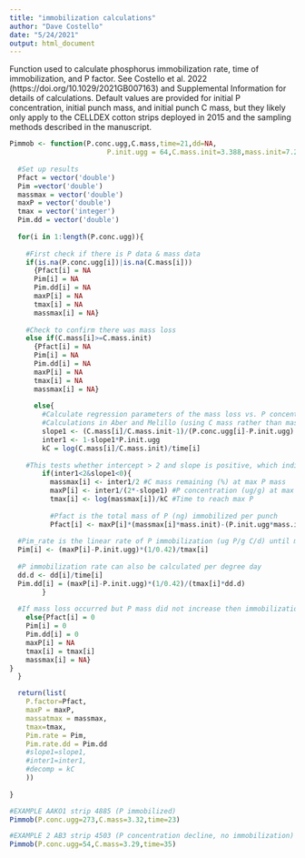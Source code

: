 ```yaml
---
title: "immobilization calculations"
author: "Dave Costello"
date: "5/24/2021"
output: html_document
---
```


Function used to calculate phosphorus immobilization rate, time of immobilization, and P factor. See Costello et al. 2022 (https://doi.org/10.1029/2021GB007163) and Supplemental Information for details of calculations. Default values are provided for initial P concentration, initial punch mass, and initial punch C mass, but they likely only apply to the CELLDEX cotton strips deployed in 2015 and the sampling methods described in the manuscript.

```r
Pimmob <- function(P.conc.ugg,C.mass,time=21,dd=NA,
                        P.init.ugg = 64,C.mass.init=3.388,mass.init=7.24){
  
  #Set up results
  Pfact = vector('double')
  Pim =vector('double')
  massmax = vector('double')
  maxP = vector('double')
  tmax = vector('integer')
  Pim.dd = vector('double')
  
  for(i in 1:length(P.conc.ugg)){
    
    #First check if there is P data & mass data
    if(is.na(P.conc.ugg[i])|is.na(C.mass[i]))
      {Pfact[i] = NA
      Pim[i] = NA
      Pim.dd[i] = NA
      maxP[i] = NA
      tmax[i] = NA
      massmax[i] = NA}
    
    #Check to confirm there was mass loss
    else if(C.mass[i]>=C.mass.init)
      {Pfact[i] = NA
      Pim[i] = NA
      Pim.dd[i] = NA
      maxP[i] = NA
      tmax[i] = NA
      massmax[i] = NA}
    
      else{
        #Calculate regression parameters of the mass loss vs. P concentration
        #Calculations in Aber and Melillo (using C mass rather than mass loss %)
        slope1 <- (C.mass[i]/C.mass.init-1)/(P.conc.ugg[i]-P.init.ugg)
        inter1 <- 1-slope1*P.init.ugg
        kC = log(C.mass[i]/C.mass.init)/time[i]
          
    #This tests whether intercept > 2 and slope is positive, which indicates that P is being immobilized
        if(inter1<2&slope1<0){
          massmax[i] <- inter1/2 #C mass remaining (%) at max P mass
          maxP[i] <- inter1/(2*-slope1) #P concentration (ug/g) at max P mass
          tmax[i] <- log(massmax[i])/kC #Time to reach max P
          
          #Pfact is the total mass of P (ng) immobilized per punch
          Pfact[i] <- maxP[i]*(massmax[i]*mass.init)-(P.init.ugg*mass.init)
    
  #Pim_rate is the linear rate of P immobilization (ug P/g C/d) until mineralization happens
  Pim[i] <- (maxP[i]-P.init.ugg)*(1/0.42)/tmax[i]
        
  #P immobilization rate can also be calculated per degree day
  dd.d <- dd[i]/time[i]
  Pim.dd[i] = (maxP[i]-P.init.ugg)*(1/0.42)/(tmax[i]*dd.d)
        }
        
  #If mass loss occurred but P mass did not increase then immobilization = 0
    else{Pfact[i] = 0
    Pim[i] = 0
    Pim.dd[i] = 0
    maxP[i] = NA
    tmax[i] = tmax[i]
    massmax[i] = NA}
}
  }

  return(list(
    P.factor=Pfact,
    maxP = maxP,
    massatmax = massmax,
    tmax=tmax,
    Pim.rate = Pim,
    Pim.rate.dd = Pim.dd
    #slope1=slope1,
    #inter1=inter1,
    #decomp = kC
    ))
  
}
```

```r
#EXAMPLE AAKO1 strip 4885 (P immobilized) 
Pimmob(P.conc.ugg=273,C.mass=3.32,time=23)

#EXAMPLE 2 AB3 strip 4503 (P concentration decline, no immobilization)
Pimmob(P.conc.ugg=54,C.mass=3.29,time=35)
```

